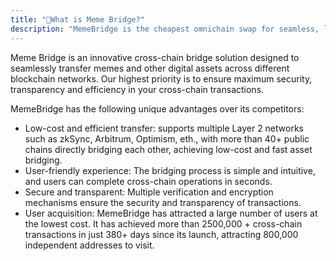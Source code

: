 ```yaml
---
title: "🤔What is Meme Bridge?"
description: "MemeBridge is the cheapest omnichain swap for seamless, low-fee cross-chain swaps in one click."
---
```


Meme Bridge is an innovative cross-chain bridge solution designed to seamlessly transfer memes and other digital assets across different blockchain networks. Our highest priority is to ensure maximum security, transparency and efficiency in your cross-chain transactions.

MemeBridge has the following unique advantages over its competitors:

- Low-cost and efficient transfer: supports multiple Layer 2 networks such as zkSync, Arbitrum, Optimism, eth., with more than 40\+ public chains directly bridging each other, achieving low-cost and fast asset bridging.
- User-friendly experience: The bridging process is simple and intuitive, and users can complete cross-chain operations in seconds.
- Secure and transparent: Multiple verification and encryption mechanisms ensure the security and transparency of transactions.
- User acquisition: MemeBridge has attracted a large number of users at the lowest cost. It has achieved more than 2500,000 \+ cross-chain transactions in just 380\+ days since its launch, attracting 800,000 independent addresses to visit.